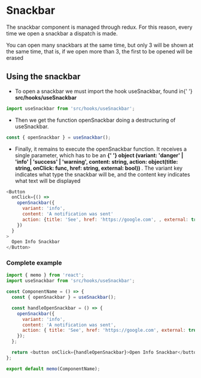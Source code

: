 
<Meta title="Components/Snackbar/Introduction" args={{}} />

# Snackbar

<p style={{ fontSize: '1.2rem' }}>
  The snackbar component is managed through redux. For this reason, every time
  we open a snackbar a dispatch is made.
</p>

<p style={{ fontSize: '1.2rem' }}>
  You can open many snackbars at the same time, but only 3 will be shown at the
  same time, that is, if we open more than 3, the first to be opened will be
  erased
</p>

## Using the snackbar

<ul>
  <li style={{ fontSize: '1.2rem' }}>
    To open a snackbar we must import the hook useSnackbar, found in{' '}
    <b>src/hooks/useSnackbar</b>
  </li>
</ul>

```js
import useSnackbar from 'src/hooks/useSnackbar';
```

<ul>
  <li style={{ fontSize: '1.2rem' }}>
    Then we get the function openSnackbar doing a destructuring of useSnackbar.
  </li>
</ul>

```js
const { openSnackbar } = useSnackbar();
```

<ul>
  <li style={{ fontSize: '1.2rem' }}>
    Finally, it remains to execute the openSnackbar function. It receives a
    single parameter, which has to be an
    <b>
      {' '}
      object (variant: 'danger' | 'info' | 'success' | 'warning', content:
      string, action: object(title: string, onClick: func, href: string,
      external: bool))
    </b>. The variant key indicates what type the snackbar will be, and the content
    key indicates what text will be displayed
  </li>
</ul>

```js
<Button
  onClick={() =>
    openSnackbar({
      variant: 'info',
      content: 'A notification was sent'
      action: {title: 'See', href: 'https://google.com', , external: true} // optional
    })
  }
>
  Open Info Snackbar
</Button>
```

### Complete example

```js
import { memo } from 'react';
import useSnackbar from 'src/hooks/useSnackbar';

const ComponentName = () => {
  const { openSnackbar } = useSnackbar();

  const handleOpenSnackbar = () => {
    openSnackbar({
      variant: 'info',
      content: 'A notification was sent',
      action: { title: 'See', href: 'https://google.com', external: true } // optional
    });
  };

  return <button onClick={handleOpenSnackbar}>Open Info Snackbar</button>;
};

export default memo(ComponentName);
```

